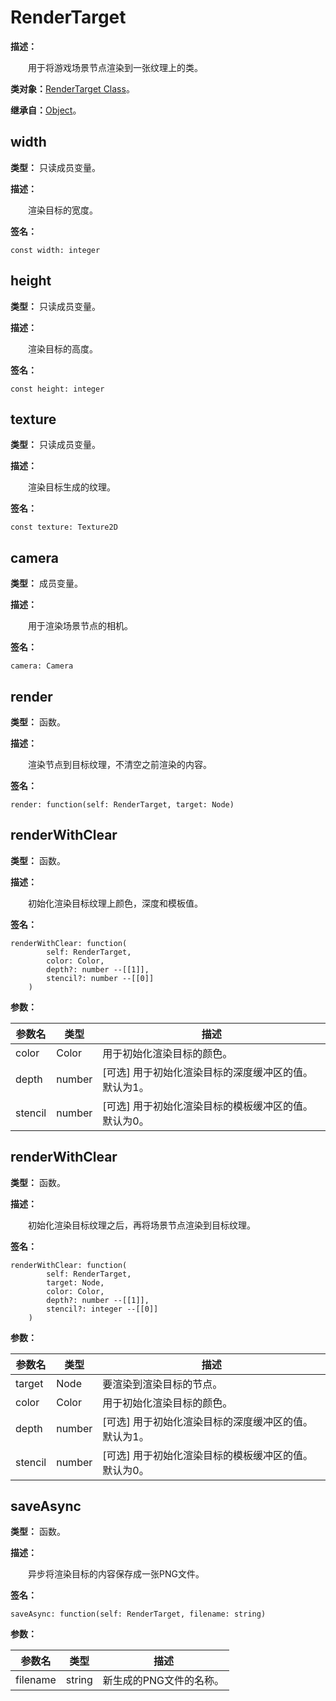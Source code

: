 
# RenderTarget

**描述：**

&emsp;&emsp;用于将游戏场景节点渲染到一张纹理上的类。

**类对象：**[RenderTarget Class](/docs/api/Class%20Object/RenderTarget)。

**继承自：**[Object](/docs/api/Class/Object)。

## width

**类型：** 只读成员变量。

**描述：**

&emsp;&emsp;渲染目标的宽度。

**签名：**
```tl
const width: integer
```

## height

**类型：** 只读成员变量。

**描述：**

&emsp;&emsp;渲染目标的高度。

**签名：**
```tl
const height: integer
```

## texture

**类型：** 只读成员变量。

**描述：**

&emsp;&emsp;渲染目标生成的纹理。

**签名：**
```tl
const texture: Texture2D
```

## camera

**类型：** 成员变量。

**描述：**

&emsp;&emsp;用于渲染场景节点的相机。

**签名：**
```tl
camera: Camera
```

## render

**类型：** 函数。

**描述：**

&emsp;&emsp;渲染节点到目标纹理，不清空之前渲染的内容。

**签名：**
```tl
render: function(self: RenderTarget, target: Node)
```

## renderWithClear

**类型：** 函数。

**描述：**

&emsp;&emsp;初始化渲染目标纹理上颜色，深度和模板值。

**签名：**
```tl
renderWithClear: function(
		self: RenderTarget,
		color: Color,
		depth?: number --[[1]],
		stencil?: number --[[0]]
	)
```

**参数：**

| 参数名 | 类型 | 描述 |
| --- | --- | --- |
| color | Color | 用于初始化渲染目标的颜色。 |
| depth | number | [可选] 用于初始化渲染目标的深度缓冲区的值。默认为1。 |
| stencil | number | [可选] 用于初始化渲染目标的模板缓冲区的值。默认为0。 |

## renderWithClear

**类型：** 函数。

**描述：**

&emsp;&emsp;初始化渲染目标纹理之后，再将场景节点渲染到目标纹理。

**签名：**
```tl
renderWithClear: function(
		self: RenderTarget,
		target: Node,
		color: Color,
		depth?: number --[[1]],
		stencil?: integer --[[0]]
	)
```

**参数：**

| 参数名 | 类型 | 描述 |
| --- | --- | --- |
| target | Node | 要渲染到渲染目标的节点。 |
| color | Color | 用于初始化渲染目标的颜色。 |
| depth | number | [可选] 用于初始化渲染目标的深度缓冲区的值。默认为1。 |
| stencil | number | [可选] 用于初始化渲染目标的模板缓冲区的值。默认为0。 |

## saveAsync

**类型：** 函数。

**描述：**

&emsp;&emsp;异步将渲染目标的内容保存成一张PNG文件。

**签名：**
```tl
saveAsync: function(self: RenderTarget, filename: string)
```

**参数：**

| 参数名 | 类型 | 描述 |
| --- | --- | --- |
| filename | string | 新生成的PNG文件的名称。 |